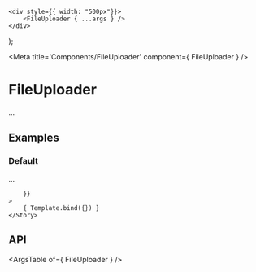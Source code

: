 
	<div style={{ width: "500px"}}>
		<FileUploader { ...args } />
	</div>
);

<Meta title='Components/FileUploader' component={ FileUploader } />

# FileUploader

...

## Examples

### Default

...

<Canvas>
	<Story
		name="Default"
		args={{
			
		}}
	>
		{ Template.bind({}) }
	</Story>
</Canvas>

## API

<ArgsTable of={ FileUploader } />

